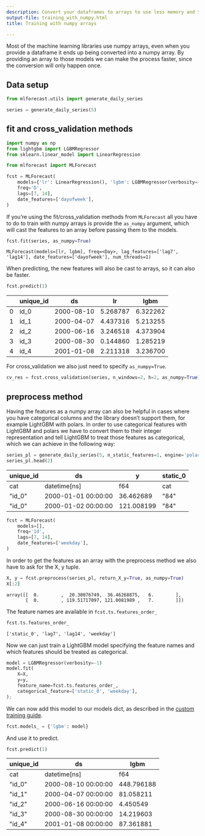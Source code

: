 ```yaml
---
description: Convert your dataframes to arrays to use less memory and train faster
output-file: training_with_numpy.html
title: Training with numpy arrays

---
```


Most of the machine learning libraries use numpy arrays, even when you
provide a dataframe it ends up being converted into a numpy array. By
providing an array to those models we can make the process faster, since
the conversion will only happen once.

## Data setup

```python
from mlforecast.utils import generate_daily_series
```


```python
series = generate_daily_series(5)
```

## fit and cross_validation methods

```python
import numpy as np
from lightgbm import LGBMRegressor
from sklearn.linear_model import LinearRegression

from mlforecast import MLForecast
```


```python
fcst = MLForecast(
    models={'lr': LinearRegression(), 'lgbm': LGBMRegressor(verbosity=-1)},
    freq='D',
    lags=[7, 14],
    date_features=['dayofweek'],
)
```

If you’re using the fit/cross_validation methods from `MLForecast` all
you have to do to train with numpy arrays is provide the `as_numpy`
argument, which will cast the features to an array before passing them
to the models.

```python
fcst.fit(series, as_numpy=True)
```

``` text
MLForecast(models=[lr, lgbm], freq=<Day>, lag_features=['lag7', 'lag14'], date_features=['dayofweek'], num_threads=1)
```

When predicting, the new features will also be cast to arrays, so it can
also be faster.

```python
fcst.predict(1)
```

|     | unique_id | ds         | lr       | lgbm     |
|-----|-----------|------------|----------|----------|
| 0   | id_0      | 2000-08-10 | 5.268787 | 6.322262 |
| 1   | id_1      | 2000-04-07 | 4.437316 | 5.213255 |
| 2   | id_2      | 2000-06-16 | 3.246518 | 4.373904 |
| 3   | id_3      | 2000-08-30 | 0.144860 | 1.285219 |
| 4   | id_4      | 2001-01-08 | 2.211318 | 3.236700 |

For cross_validation we also just need to specify `as_numpy=True`.

```python
cv_res = fcst.cross_validation(series, n_windows=2, h=2, as_numpy=True)
```

## preprocess method

Having the features as a numpy array can also be helpful in cases where
you have categorical columns and the library doesn’t support them, for
example LightGBM with polars. In order to use categorical features with
LightGBM and polars we have to convert them to their integer
representation and tell LightGBM to treat those features as categorical,
which we can achieve in the following way:

```python
series_pl = generate_daily_series(5, n_static_features=1, engine='polars')
series_pl.head(2)
```

| unique_id | ds                  | y          | static_0 |
|-----------|---------------------|------------|----------|
| cat       | datetime\[ns\]      | f64        | cat      |
| "id_0"    | 2000-01-01 00:00:00 | 36.462689  | "84"     |
| "id_0"    | 2000-01-02 00:00:00 | 121.008199 | "84"     |

```python
fcst = MLForecast(
    models=[],
    freq='1d',
    lags=[7, 14],
    date_features=['weekday'],
)
```

In order to get the features as an array with the preprocess method we
also have to ask for the X, y tuple.

```python
X, y = fcst.preprocess(series_pl, return_X_y=True, as_numpy=True)
X[:2]
```

``` text
array([[  0.        ,  20.30076749,  36.46268875,   6.        ],
       [  0.        , 119.51717097, 121.0081989 ,   7.        ]])
```

The feature names are available in `fcst.ts.features_order_`

```python
fcst.ts.features_order_
```

``` text
['static_0', 'lag7', 'lag14', 'weekday']
```

Now we can just train a LightGBM model specifying the feature names and
which features should be treated as categorical.

```python
model = LGBMRegressor(verbosity=-1)
model.fit(
    X=X,
    y=y,
    feature_name=fcst.ts.features_order_,
    categorical_feature=['static_0', 'weekday'],
);
```

We can now add this model to our models dict, as described in the
[custom training guide](./custom_training.html).

```python
fcst.models_ = {'lgbm': model}
```

And use it to predict.

```python
fcst.predict(1)
```

| unique_id | ds                  | lgbm       |
|-----------|---------------------|------------|
| cat       | datetime\[ns\]      | f64        |
| "id_0"    | 2000-08-10 00:00:00 | 448.796188 |
| "id_1"    | 2000-04-07 00:00:00 | 81.058211  |
| "id_2"    | 2000-06-16 00:00:00 | 4.450549   |
| "id_3"    | 2000-08-30 00:00:00 | 14.219603  |
| "id_4"    | 2001-01-08 00:00:00 | 87.361881  |

